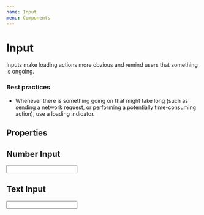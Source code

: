 ```yaml
---
name: Input
menu: Components
---
```



# Input

Inputs make loading actions more obvious and remind users that something is ongoing.

### Best practices

- Whenever there is something going on that might take long (such as sending a network request, or performing a potentially time-consuming action), use a loading indicator.

## Properties

<PropsTable of={Input} />

## Number Input

<Playground>
  <Input width={200} type="number" />
</Playground>

## Text Input

<Playground>
  <Input width={200} type="text" />
</Playground>
